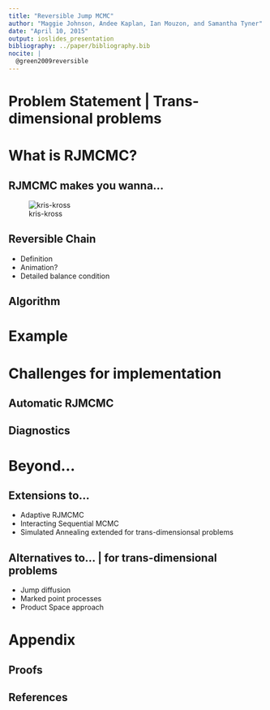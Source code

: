 ```yaml
---
title: "Reversible Jump MCMC"
author: "Maggie Johnson, Andee Kaplan, Ian Mouzon, and Samantha Tyner"
date: "April 10, 2015"
output: ioslides_presentation
bibliography: ../paper/bibliography.bib
nocite: | 
  @green2009reversible
---
```


# Problem Statement | Trans-dimensional problems

# What is RJMCMC?

## RJMCMC makes you wanna...

![kris-kross](images/kris_kross.gif)

## Reversible Chain

  - Definition
  - Animation?
  - Detailed balance condition

## Algorithm

# Example

# Challenges for implementation

## Automatic RJMCMC

## Diagnostics

# Beyond...

## Extensions to...

  - Adaptive RJMCMC
  - Interacting Sequential MCMC
  - Simulated Annealing extended for trans-dimensionsal problems

## Alternatives to... | for trans-dimensional problems

  - Jump diffusion
  - Marked point processes
  - Product Space approach

# Appendix

## Proofs

## References






